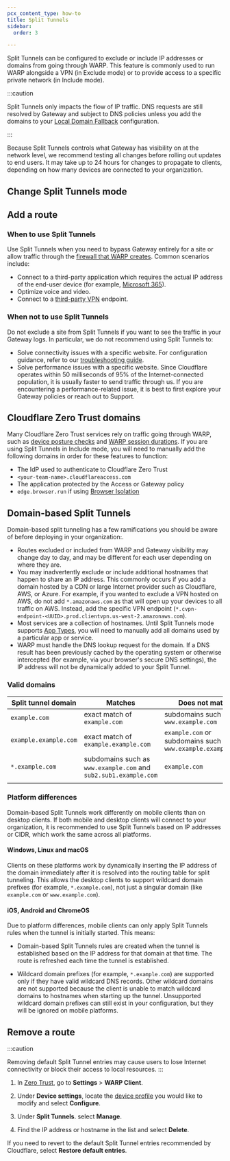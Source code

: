 ```yaml
---
pcx_content_type: how-to
title: Split Tunnels
sidebar:
  order: 3

---
```



Split Tunnels can be configured to exclude or include IP addresses or domains from going through WARP. This feature is commonly used to run WARP alongside a VPN (in Exclude mode) or to provide access to a specific private network (in Include mode).

:::caution


Split Tunnels only impacts the flow of IP traffic. DNS requests are still resolved by Gateway and subject to DNS policies unless you add the domains to your [Local Domain Fallback](/cloudflare-one/connections/connect-devices/warp/configure-warp/route-traffic/local-domains/) configuration.


:::

Because Split Tunnels controls what Gateway has visibility on at the network level, we recommend testing all changes before rolling out updates to end users. It may take up to 24 hours for changes to propagate to clients, depending on how many devices are connected to your organization.

## Change Split Tunnels mode

<Render file="warp/change-split-tunnels-mode" product="cloudflare-one" />

## Add a route

<Render file="warp/add-split-tunnels-route" product="cloudflare-one" />

### When to use Split Tunnels

Use Split Tunnels when you need to bypass Gateway entirely for a site or allow traffic through the [firewall that WARP creates](/cloudflare-one/connections/connect-devices/warp/configure-warp/route-traffic/warp-architecture/#system-firewall). Common scenarios include:

* Connect to a third-party application which requires the actual IP address of the end-user device (for example, [Microsoft 365](/cloudflare-one/connections/connect-devices/warp/configure-warp/warp-settings/#directly-route-microsoft-365-traffic)).
* Optimize voice and video.
* Connect to a [third-party VPN](/cloudflare-one/connections/connect-devices/warp/deployment/vpn/) endpoint.

### When not to use Split Tunnels

Do not exclude a site from Split Tunnels if you want to see the traffic in your Gateway logs. In particular, we do not recommend using Split Tunnels to:

* Solve connectivity issues with a specific website. For configuration guidance, refer to our [troubleshooting guide](/cloudflare-one/connections/connect-devices/warp/troubleshooting/common-issues/#cannot-connect-to-a-specific-app-or-website).
* Solve performance issues with a specific website. Since Cloudflare operates within 50 milliseconds of 95% of the Internet-connected population, it is usually faster to send traffic through us. If you are encountering a performance-related issue, it is best to first explore your Gateway policies or reach out to Support.

## Cloudflare Zero Trust domains

Many Cloudflare Zero Trust services rely on traffic going through WARP, such as [device posture checks](/cloudflare-one/identity/devices/) and [WARP session durations](/cloudflare-one/connections/connect-devices/warp/configure-warp/warp-sessions/). If you are using Split Tunnels in Include mode, you will need to manually add the following domains in order for these features to function:

* The IdP used to authenticate to Cloudflare Zero Trust
* `<your-team-name>.cloudflareaccess.com`
* The application protected by the Access or Gateway policy
* `edge.browser.run` if using [Browser Isolation](/cloudflare-one/policies/browser-isolation/)

## Domain-based Split Tunnels

Domain-based split tunneling has a few ramifications you should be aware of before deploying in your organization:.

* Routes excluded or included from WARP and Gateway visibility may change day to day, and may be different for each user depending on where they are.
* You may inadvertently exclude or include additional hostnames that happen to share an IP address. This commonly occurs if you add a domain hosted by a CDN or large Internet provider such as Cloudflare, AWS, or Azure. For example, if you wanted to exclude a VPN hosted on AWS, do not add `*.amazonaws.com` as that will open up your devices to all traffic on AWS. Instead, add the specific VPN endpoint (`*.cvpn-endpoint-<UUID>.prod.clientvpn.us-west-2.amazonaws.com`).
* Most services are a collection of hostnames. Until Split Tunnels mode supports [App Types](/cloudflare-one/policies/gateway/application-app-types/), you will need to manually add all domains used by a particular app or service.
* WARP must handle the DNS lookup request for the domain. If a DNS result has been previously cached by the operating system or otherwise intercepted (for example, via your browser's secure DNS settings), the IP address will not be dynamically added to your Split Tunnel.

### Valid domains



| Split tunnel domain   | Matches                                                          | Does not match                                                |
| --------------------- | ---------------------------------------------------------------- | ------------------------------------------------------------- |
| `example.com`         | exact match of `example.com`                                     | subdomains such as `www.example.com`                          |
| `example.example.com` | exact match of `example.example.com`                             | `example.com` or subdomains such as `www.example.example.com` |
| `*.example.com`       | subdomains such as `www.example.com` and `sub2.sub1.example.com` | `example.com`                                                 |
|                       |                                                                  |                                                               |

### Platform differences

Domain-based Split Tunnels work differently on mobile clients than on desktop clients. If both mobile and desktop clients will connect to your organization, it is recommended to use Split Tunnels based on IP addresses or CIDR, which work the same across all platforms.

#### Windows, Linux and macOS

Clients on these platforms work by dynamically inserting the IP address of the domain immediately after it is resolved into the routing table for split tunneling. This allows the desktop clients to support wildcard domain prefixes (for example, `*.example.com`), not just a singular domain (like `example.com` or `www.example.com`).

#### iOS, Android and ChromeOS

Due to platform differences, mobile clients can only apply Split Tunnels rules when the tunnel is initially started. This means:

* Domain-based Split Tunnels rules are created when the tunnel is established based on the IP address for that domain at that time. The route is refreshed each time the tunnel is established.

* Wildcard domain prefixes (for example, `*.example.com`) are supported only if they have valid wildcard DNS records. Other wildcard domains are not supported because the client is unable to match wildcard domains to hostnames when starting up the tunnel. Unsupported wildcard domain prefixes can still exist in your configuration, but they will be ignored on mobile platforms.

## Remove a route

:::caution

Removing default Split Tunnel entries may cause users to lose Internet connectivity or block their access to local resources. 
:::

1. In [Zero Trust](https://one.dash.cloudflare.com/), go to **Settings** > **WARP Client**.

2. Under **Device settings**, locate the [device profile](/cloudflare-one/connections/connect-devices/warp/configure-warp/device-profiles/) you would like to modify and select **Configure**.

3. Under **Split Tunnels**. select **Manage**.

4. Find the IP address or hostname in the list and select **Delete**.

If you need to revert to the default Split Tunnel entries recommended by Cloudflare, select **Restore default entries**.
